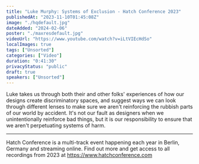 ```yaml
---
title: "Luke Murphy: Systems of Exclusion - Hatch Conference 2023"
publishedAt: "2023-11-10T01:45:08Z"
image: "./hqdefault.jpg"
dateAdded: "2024-02-06"
poster: "./maxresdefault.jpg"
videoUrl: "https://www.youtube.com/watch?v=iLtVIEcHdSo"
localImages: true
tags: ["Unsorted"]
categories: ["Video"]
duration: "0:41:30"
privacyStatus: "public"
draft: true
speakers: ["Unsorted"]
---
```

Luke takes us through both their and other folks' experiences of how our designs create discriminatory spaces, and suggest ways we can look through different lenses to make sure we aren't reinforcing the rubbish parts of our world by accident. It's not our fault as designers when we unintentionally reinforce bad things, but it is our responsibility to ensure that we aren't perpetuating systems of harm.

----

Hatch Conference is a multi-track event happening each year in Berlin, Germany and streaming online.
Find out more and get access to all recordings from 2023 at https://www.hatchconference.com
